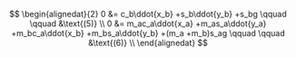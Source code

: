 $$
\begin{alignedat}{2}
0 &= c_b\ddot{x_b} +s_b\ddot{y_b} +s_bg \qquad \qquad &\text{(5)} \\
0 &= m_ac_a\ddot{x_a} +m_as_a\ddot{y_a} +m_bc_a\ddot{x_b} +m_bs_a\ddot{y_b} +(m_a +m_b)s_ag \qquad \qquad &\text{(6)} \\
\end{alignedat}
$$

<!-- $$
0 = c_b\ddot{x_b} +s_b\ddot{y_b} +s_bg
$$

$$
\[ 0 = c_b\ddot{x_b} +s_b\ddot{y_b} +s_bg \]
$$


$$
\begin{alignedat}{1}
\tag{1} 0 &= c_b\ddot{x_b} +s_b\ddot{y_b} +s_bg
\end{alignedat}
\begin{alignedat}{1}
0 &= m_ac_a\ddot{x_a} +m_as_a\ddot{y_a} +m_bc_a\ddot{x_b} +m_bs_a\ddot{y_b} +(m_a +m_b)s_ag  \tag{2}
\end{alignedat}
$$ -->
